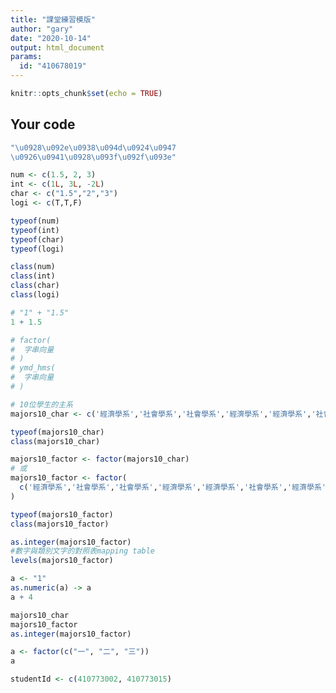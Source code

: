 ```yaml
---
title: "課堂練習模版"
author: "gary"
date: "2020-10-14"
output: html_document
params:
  id: "410678019"
---
```


```r
knitr::opts_chunk$set(echo = TRUE)
```

## Your code

```r
"\u0928\u092e\u0938\u094d\u0924\u0947 
\u0926\u0941\u0928\u093f\u092f\u093e"
```

```r
num <- c(1.5, 2, 3)
int <- c(1L, 3L, -2L)
char <- c("1.5","2","3")
logi <- c(T,T,F)

typeof(num)
typeof(int)
typeof(char)
typeof(logi)

class(num)
class(int)
class(char)
class(logi)
```

```r
# "1" + "1.5"
1 + 1.5
```


```r
# factor(
#  字串向量
# )
# ymd_hms(
#  字串向量
# )
```

```r
# 10位學生的主系
majors10_char <- c('經濟學系','社會學系','社會學系','經濟學系','經濟學系','社會學系','經濟學系','經濟學系','經濟學系','社會學系')

typeof(majors10_char)
class(majors10_char)
```

```r
majors10_factor <- factor(majors10_char)
# 或
majors10_factor <- factor(
  c('經濟學系','社會學系','社會學系','經濟學系','經濟學系','社會學系','經濟學系','經濟學系','經濟學系','社會學系')
)

typeof(majors10_factor)
class(majors10_factor)
```

```r
as.integer(majors10_factor)
#數字與類別文字的對照表mapping table
levels(majors10_factor)
```

```r
a <- "1"
as.numeric(a) -> a
a + 4
```

```r
majors10_char
majors10_factor
as.integer(majors10_factor)
```

```r
a <- factor(c("一", "二", "三"))
a
```

```r
studentId <- c(410773002, 410773015)
```

